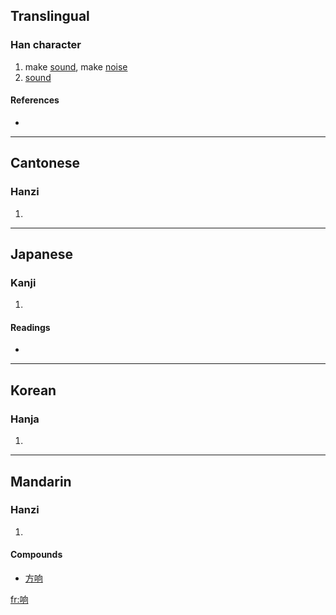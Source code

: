 {{see|響}}
==Translingual==

===Han character===
{{Han char|rn=30|rad=口|as=06|sn=9|four=|canj=口竹月口 (RHBR)}}

# make [[sound]], make [[noise]]
# [[sound]]

====References====
* {{Han ref|kx=0189.271|dkj=03627|dj=0409.120|hdz=10618.080|uh=54CD|ud=21709}}

----

==Cantonese==

===Hanzi===
{{yue-hanzi|jyut=|y=heung2}}

# {{defn|Cantonese}}

----

==Japanese==

===Kanji===
{{ja-kanji|grade=|rs=口06}}

# {{defn|Japanese}}

====Readings====
* {{ja-readings|on=[[きょう]] (kyō)|kun=[[ひびいく]] (hibiiku)}}

----

==Korean==

===Hanja===
{{ko-hanja|hangeul=[[상]]|rv=sang|mr=sang}}

# {{defn|Korean}}

----

==Mandarin==

===Hanzi===
{{cmn-hanzi|tra=響|pin=[[xiǎng]] ([[xiang3]])|wg=hsiang<sup>3</sup>}}

# {{defn|Mandarin}}

====Compounds====
* [[方响]]

[[fr:响]]